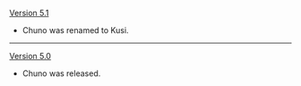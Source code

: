 {{Change History/Header}}
[[Version 5.1]]
* Chuno was renamed to Kusi.
----
[[Version 5.0]]
* Chuno was released.